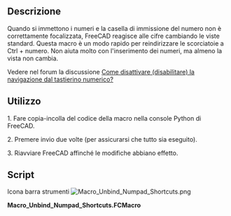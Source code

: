 <languages/>

<div class="mw-translate-fuzzy">
{{Macro/it
|Name=Macro Unbind Numpad Shortcuts
|Translate=Annulla collegamenti al tastierino numerico
|Icon=Macro_Unbind_Numpad_Shortcuts.png
|Description=Riassocia i comandi di visualizzazione standard dai tasti numerici a Ctrl + digit, in modo che non ruotino la vista per errore durante l'immissione dei numeri.
|Author=DeepSOIC
|Version=2.0
|Date=2022-04-13
|FCVersion=0.20
|Download=[https://www.freecadweb.org/wiki/images/1/1e/Macro_Unbind_Numpad_Shortcuts.png ToolBar Icon]
}}
</div>

<span id="Description"></span>
==Descrizione==

Quando si immettono i numeri e la casella di immissione del numero non è correttamente focalizzata, FreeCAD reagisce alle cifre cambiando le viste standard. Questa macro è un modo rapido per reindirizzare le scorciatoie a Ctrl + numero. Non aiuta molto con l'inserimento dei numeri, ma almeno la vista non cambia.

<div class="mw-translate-fuzzy">
Vedere nel forum la discussione [https://forum.freecadweb.org/viewtopic.php?f=3&t=26667 Come disattivare (disabilitare) la navigazione dal tastierino numerico?]
</div>

<span id="How_to_use:"></span>
== Utilizzo ==

1. Fare copia-incolla del codice della macro nella console Python di FreeCAD.

2. Premere invio due volte (per assicurarsi che tutto sia eseguito).

3. Riavviare FreeCAD affinché le modifiche abbiano effetto.

==Script==

Icona barra strumenti [[Image:Macro_Unbind_Numpad_Shortcuts.png]]

'''Macro_Unbind_Numpad_Shortcuts.FCMacro'''

{{MacroCode|code=
preset = [
    ("Std_ViewIsometric"   , "Ctrl+0"),
    ("Std_ViewFront" , "Ctrl+1"),
    ("Std_ViewTop"   , "Ctrl+2"),
    ("Std_ViewRight" , "Ctrl+3"),
    ("Std_ViewRear"  , "Ctrl+4"),
    ("Std_ViewBottom", "Ctrl+5"),
    ("Std_ViewLeft"  , "Ctrl+6"),
]
for (cmd, shortcut) in preset:
    App.ParamGet("User parameter:BaseApp/Preferences/Shortcut").SetString(cmd, shortcut)
}}